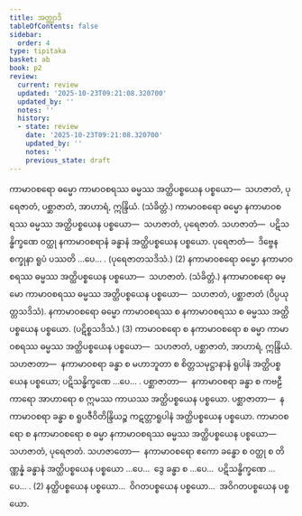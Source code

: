 ```yaml
---
title: အတ္ထျာဒိ
tableOfContents: false
sidebar:
  order: 4
type: tipitaka
basket: ab
book: p2
review:
  current: review
  updated: '2025-10-23T09:21:08.320700'
  updated_by: ''
  notes: ''
  history:
  - state: review
    date: '2025-10-23T09:21:08.320700'
    updated_by: ''
    notes: ''
    previous_state: draft
---
```



<ReviewStatus review={frontmatter.review} showDetails={true} />

<HypothesisAnnotation frontmatter={frontmatter} />

<DynamicBreadcrumb />

<Division number="218" book="p2" e="ch" v="38" p="453">

<Paragraph number="4570" book="p2">
ကာမာဝစရော ဓမ္မော ကာမာဝစရဿ ဓမ္မဿ အတ္ထိပစ္စယေန ပစ္စယော—  သဟဇာတံ, ပုရေဇာတံ, ပစ္ဆာဇာတံ, အာဟာရံ, ဣန္ဒြိယံ. (သံခိတ္တံ.) ကာမာဝစရော ဓမ္မော နကာမာဝစရဿ ဓမ္မဿ အတ္ထိပစ္စယေန ပစ္စယော—  သဟဇာတံ, ပုရေဇာတံ. <Emphasis>သဟဇာတံ</Emphasis>—  ပဋိသန္ဓိက္ခဏေ ဝတ္ထု နကာမာဝစရာနံ ခန္ဓာနံ အတ္ထိပစ္စယေန ပစ္စယော. <Emphasis>ပုရေဇာတံ</Emphasis>—  ဒိဗ္ဗေန စက္ခုနာ ရူပံ ပဿတိ …ပေ… . (ပုရေဇာတသဒိသံ.) (2)
</Paragraph>

<Paragraph number="4571" book="p2">
နကာမာဝစရော ဓမ္မော နကာမာဝစရဿ ဓမ္မဿ အတ္ထိပစ္စယေန ပစ္စယော—  သဟဇာတံ. (သံခိတ္တံ.) နကာမာဝစရော ဓမ္မော ကာမာဝစရဿ ဓမ္မဿ အတ္ထိပစ္စယေန ပစ္စယော—  သဟဇာတံ, ပစ္ဆာဇာတံ (ဝိပ္ပယုတ္တသဒိသံ). နကာမာဝစရော ဓမ္မော ကာမာဝစရဿ စ နကာမာဝစရဿ စ ဓမ္မဿ အတ္ထိပစ္စယေန ပစ္စယော. (ပဋိစ္စသဒိသံ.) (3)
</Paragraph>

</Division>
<Division number="219" book="p2" e="ch" v="38" p="453">

<Paragraph number="4572" book="p2">
ကာမာဝစရော စ နကာမာဝစရော စ ဓမ္မာ ကာမာဝစရဿ ဓမ္မဿ အတ္ထိပစ္စယေန ပစ္စယော—  သဟဇာတံ, ပစ္ဆာဇာတံ, အာဟာရံ, ဣန္ဒြိယံ. <Emphasis>သဟဇာတာ</Emphasis>—  နကာမာဝစရာ ခန္ဓာ စ မဟာဘူတာ စ စိတ္တသမုဋ္ဌာနာနံ ရူပါနံ အတ္ထိပစ္စယေန ပစ္စယော; ပဋိသန္ဓိက္ခဏေ …ပေ… . <Emphasis>ပစ္ဆာဇာတာ</Emphasis>—  နကာမာဝစရာ ခန္ဓာ စ ကဗဠီကာရော အာဟာရော စ ဣမဿ ကာယဿ အတ္ထိပစ္စယေန ပစ္စယော. <Emphasis>ပစ္ဆာဇာတာ</Emphasis>—  နကာမာဝစရာ ခန္ဓာ စ ရူပဇီဝိတိန္ဒြိယဉ္စ ကဋတ္တာရူပါနံ အတ္ထိပစ္စယေန ပစ္စယော. ကာမာဝစရော စ နကာမာဝစရော စ ဓမ္မာ နကာမာဝစရဿ ဓမ္မဿ အတ္ထိပစ္စယေန ပစ္စယော—  သဟဇာတံ, ပုရေဇာတံ. <Emphasis>သဟဇာတော</Emphasis>—  နကာမာဝစရော ဧကော ခန္ဓော စ ဝတ္ထု စ တိဏ္ဏန္နံ ခန္ဓာနံ အတ္ထိပစ္စယေန ပစ္စယော …ပေ…  ဒွေ ခန္ဓာ စ …ပေ…  ပဋိသန္ဓိက္ခဏေ …ပေ… . (2)
</Paragraph>

<Paragraph number="4573" book="p2">
နတ္ထိပစ္စယေန ပစ္စယော…  ဝိဂတပစ္စယေန ပစ္စယော…  အဝိဂတပစ္စယေန ပစ္စယော.
</Paragraph>
</Division>